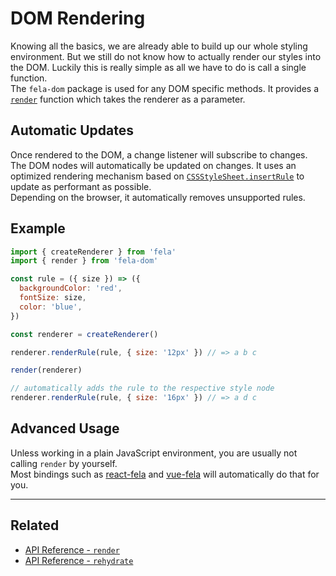 # DOM Rendering

Knowing all the basics, we are already able to build up our whole styling environment. But we still do not know how to actually render our styles into the DOM. Luckily this is really simple as all we have to do is call a single function.<br />
The `fela-dom` package is used for any DOM specific methods.
It provides a [`render`](api/fela-dom/render) function which takes the renderer as a parameter.

## Automatic Updates

Once rendered to the DOM, a change listener will subscribe to changes. The DOM nodes will automatically be updated on changes.
It uses an optimized rendering mechanism based on [`CSSStyleSheet.insertRule`](https://developer.mozilla.org/en-US/docs/Web/api/CSSStyleSheet/insertRule) to update as performant as possible.<br />
Depending on the browser, it automatically removes unsupported rules.

## Example

```javascript
import { createRenderer } from 'fela'
import { render } from 'fela-dom'

const rule = ({ size }) => ({
  backgroundColor: 'red',
  fontSize: size,
  color: 'blue',
})

const renderer = createRenderer()

renderer.renderRule(rule, { size: '12px' }) // => a b c

render(renderer)

// automatically adds the rule to the respective style node
renderer.renderRule(rule, { size: '16px' }) // => a d c
```

## Advanced Usage

Unless working in a plain JavaScript environment, you are usually not calling `render` by yourself.<br />
Most bindings such as [react-fela](https://github.com/robinweser/fela/tree/master/packages/react-fela) and [vue-fela](https://github.com/wagerfield/vue-fela) will automatically do that for you.

---

## Related

- [API Reference - `render`](api/fela-dom/render)
- [API Reference - `rehydrate`](api/fela-dom/rehydrate)
